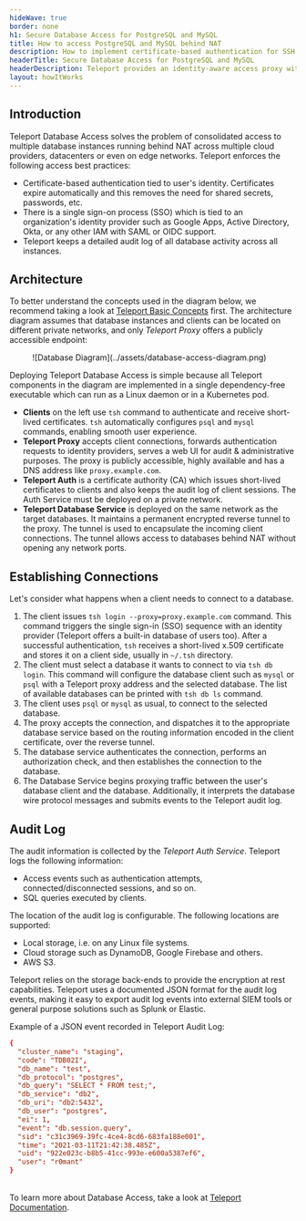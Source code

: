 ```yaml
---
hideWave: true
border: none
h1: Secure Database Access for PostgreSQL and MySQL
title: How to access PostgreSQL and MySQL behind NAT
description: How to implement certificate-based authentication for SSH and Kubernetes access. How to manage certificate authorities.
headerTitle: Secure Database Access for PostgreSQL and MySQL
headerDescription: Teleport provides an identity-aware access proxy with native support for MySQL and PostgreSQL protocols. This chapter explains how database access works.
layout: howItWorks
---
```


## Introduction

Teleport Database Access solves the problem of consolidated access to multiple
database instances running behind NAT across multiple cloud providers,
datacenters or even on edge networks. Teleport enforces the following access
best practices:

- Certificate-based authentication tied to user's identity. Certificates expire
  automatically and this removes the need for shared secrets, passwords, etc.
- There is a single sign-on process (SSO) which is tied to an organization's
  identity provider such as Google Apps, Active Directory, Okta, or any other
  IAM with SAML or OIDC support.
- Teleport keeps a detailed audit log of all database activity across all
  instances.

## Architecture

To better understand the concepts used in the diagram below, we recommend taking a
look at [Teleport Basic Concepts](../) first. The architecture diagram assumes that
database instances and clients can be located on different private networks,
and only _Teleport Proxy_ offers a publicly accessible endpoint:


<Figure
  caption="Figure 1: Database Access Architecture"
  width={700} height={424}
  imagePositioning="left"
  xMargin={0}
>
    ![Database Diagram](../assets/database-access-diagram.png)
</Figure>


Deploying Teleport Database Access is simple because all Teleport components in
the diagram are implemented in a single dependency-free executable which can
run as a Linux daemon or in a Kubernetes pod.

- **Clients** on the left use `tsh` command to authenticate and receive
  short-lived certificates. `tsh` automatically configures `psql` and `mysql`
  commands, enabling smooth user experience.
- **Teleport Proxy** accepts client connections, forwards authentication requests
  to identity providers, serves a web UI for audit & administrative purposes.
  The proxy is publicly accessible, highly available and has a DNS address like
  `proxy.example.com`.
- **Teleport Auth** is a certificate authority (CA) which issues short-lived
  certificates to clients and also keeps the audit log of client sessions. The
  Auth Service must be deployed on a private network.
- **Teleport Database Service** is deployed on the same network as the target
  databases. It maintains a permanent encrypted reverse tunnel to the proxy.
  The tunnel is used to encapsulate the incoming client connections. The tunnel
  allows access to databases behind NAT without opening any network ports.

## Establishing Connections

Let's consider what happens when a client needs to connect to a database.

1. The client issues `tsh login --proxy=proxy.example.com` command. This command
   triggers the single sign-in (SSO) sequence with an identity provider
   (Teleport offers a built-in database of users too). After a successful
   authentication, `tsh` receives a short-lived x.509 certificate and stores it
   on a client side, usually in `~/.tsh` directory.
2. The client must select a database it wants to connect to via `tsh db login`.
   This command will configure the database client such as `mysql` or `psql`
   with a Teleport proxy address and the selected database. The list of
   available databases can be printed with `tsh db ls` command.
3. The client uses `psql` or `mysql` as usual, to connect to the selected database.
4. The proxy accepts the connection, and dispatches it to the appropriate
   database service based on the routing information encoded in the client
   certificate, over the reverse tunnel.
5. The database service authenticates the connection, performs an authorization
   check, and then establishes the connection to the database.
6. The Database Service begins proxying traffic between the user's database
   client and the database. Additionally, it interprets the database wire
   protocol messages and submits events to the Teleport audit log.

## Audit Log

The audit information is collected by the _Teleport Auth Service_. Teleport
logs the following information:

- Access events such as authentication attempts, connected/disconnected
  sessions, and so on.
- SQL queries executed by clients.

The location of the audit log is configurable. The following locations are
supported:

- Local storage, i.e. on any Linux file systems.
- Cloud storage such as DynamoDB, Google Firebase and others.
- AWS S3.

Teleport relies on the storage back-ends to provide the encryption at rest
capabilities. Teleport uses a documented JSON format for the audit log events,
making it easy to export audit log events into external SIEM tools or general
purpose solutions such as Splunk or Elastic.

Example of a JSON event recorded in Teleport Audit Log:

```toml
{
  "cluster_name": "staging",
  "code": "TDB02I",
  "db_name": "test",
  "db_protocol": "postgres",
  "db_query": "SELECT * FROM test;",
  "db_service": "db2",
  "db_uri": "db2:5432",
  "db_user": "postgres",
  "ei": 1,
  "event": "db.session.query",
  "sid": "c31c3969-39fc-4ce4-8cd6-683fa188e001",
  "time": "2021-03-11T21:42:38.485Z",
  "uid": "922e023c-b8b5-41cc-993e-e600a5387ef6",
  "user": "r0mant"
}
```

&nbsp;  
To learn more about Database Access, take a look at [Teleport Documentation](/teleport/docs/database-access/getting-started/).